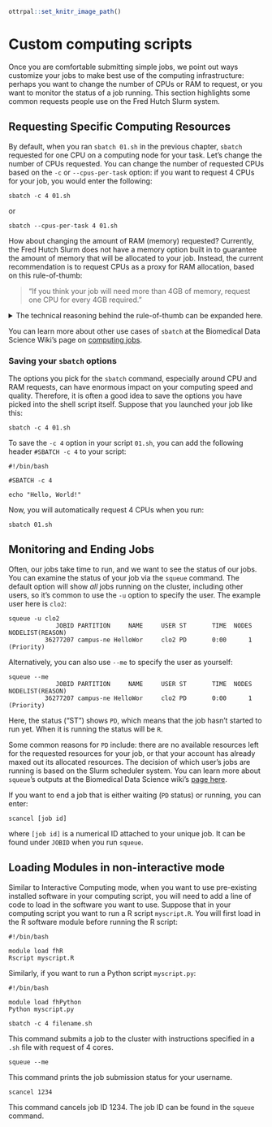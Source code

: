 ```r
ottrpal::set_knitr_image_path()
```

# Custom computing scripts

Once you are comfortable submitting simple jobs, we point out ways customize your jobs to make best use of the computing infrastructure: perhaps you want to change the number of CPUs or RAM to request, or you want to monitor the status of a job running. This section highlights some common requests people use on the Fred Hutch Slurm system.

## Requesting Specific Computing Resources

By default, when you ran `sbatch 01.sh` in the previous chapter, `sbatch` requested for one CPU on a computing node for your task. Let's change the number of CPUs requested. You can change the number of requested CPUs based on the `-c` or `--cpus-per-task` option: if you want to request 4 CPUs for your job, you would enter the following:

```         
sbatch -c 4 01.sh
```

or

```         
sbatch --cpus-per-task 4 01.sh
```

How about changing the amount of RAM (memory) requested? Currently, the Fred Hutch Slurm does not have a memory option built in to guarantee the amount of memory that will be allocated to your job. Instead, the current recommendation is to request CPUs as a proxy for RAM allocation, based on this rule-of-thumb:

> "If you think your job will need more than 4GB of memory, request one CPU for every 4GB required."

<details>

<summary>The technical reasoning behind the rule-of-thumb can be expanded here.</summary>

<p>[FH Gizmo](https://sciwiki.fredhutch.org/scicomputing/compute_platforms/#gizmo) has class J nodes which each have 24 cores and 384GB of memory, and class K nodes which each have 36 cores and 768GB of memory. So, if you think you will need 100GB of memory for your job, by this rule of thumb you would request 25 cores. You would be assigned to a class K node, and you would occupy 25/36 cores on that node. On this node, other users can use the remaining 11 cores. You would share the 768GB of memory all together and hope that the other users don't take up more memory than you need: the more cores you occupy on a node, less users will compete for memory. It's an imprecise system and SciComp has interest to make memory allocation more precise in the future.</p>

</details>

You can learn more about other use cases of `sbatch` at the Biomedical Data Science Wiki's page on [computing jobs](https://sciwiki.fredhutch.org/scicomputing/compute_jobs/).

### Saving your `sbatch` options

The options you pick for the `sbatch` command, especially around CPU and RAM requests, can have enormous impact on your computing speed and quality. Therefore, it is often a good idea to save the options you have picked into the shell script itself. Suppose that you launched your job like this:

```         
sbatch -c 4 01.sh
```

To save the `-c 4` option in your script `01.sh`, you can add the following header `#SBATCH -c 4` to your script:

```         
#!/bin/bash

#SBATCH -c 4

echo "Hello, World!"
```

Now, you will automatically request 4 CPUs when you run:

```         
sbatch 01.sh
```

## Monitoring and Ending Jobs

Often, our jobs take time to run, and we want to see the status of our jobs. You can examine the status of your job via the `squeue` command. The default option will show *all* jobs running on the cluster, including other users, so it's common to use the `-u` option to specify the user. The example user here is `clo2`:

```         
squeue -u clo2
             JOBID PARTITION     NAME     USER ST       TIME  NODES NODELIST(REASON)
          36277207 campus-ne HelloWor     clo2 PD       0:00      1 (Priority)
```

Alternatively, you can also use `--me` to specify the user as yourself:

```         
squeue --me
             JOBID PARTITION     NAME     USER ST       TIME  NODES NODELIST(REASON)
          36277207 campus-ne HelloWor     clo2 PD       0:00      1 (Priority)
```

Here, the status ("ST") shows `PD`, which means that the job hasn't started to run yet. When it is running the status will be `R`.

Some common reasons for `PD` include: there are no available resources left for the requested resources for your job, or that your account has already maxed out its allocated resources. The decision of which user's jobs are running is based on the Slurm scheduler system. You can learn more about `squeue`'s outputs at the Biomedical Data Science wiki's [page here](https://sciwiki.fredhutch.org/scicomputing/compute_jobs/#why-isnt-my-job-running).

If you want to end a job that is either waiting (`PD` status) or running, you can enter:

```         
scancel [job id]
```

where `[job id]` is a numerical ID attached to your unique job. It can be found under `JOBID` when you run `squeue`.

## Loading Modules in non-interactive mode

Similar to Interactive Computing mode, when you want to use pre-existing installed software in your computing script, you will need to add a line of code to load in the software you want to use. Suppose that in your computing script you want to run a R script `myscript.R`. You will first load in the R software module before running the R script:

```         
#!/bin/bash

module load fhR
Rscript myscript.R
```

Similarly, if you want to run a Python script `myscript.py`:

```         
#!/bin/bash

module load fhPython
Python myscript.py
```

::: dictionary
`sbatch -c 4 filename.sh`

This command submits a job to the cluster with instructions specified in a `.sh` file with request of 4 cores.

`squeue --me`

This command prints the job submission status for your username.

`scancel 1234`

This command cancels job ID 1234. The job ID can be found in the `squeue` command.
:::
